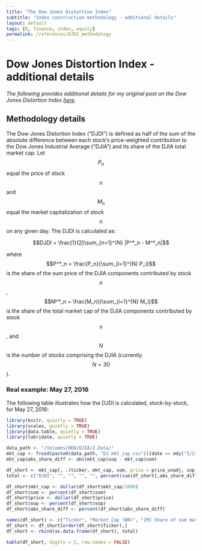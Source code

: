 ```yaml
---
title: "The Dow Jones Distortion Index"
subtitle: "Index construction methodology - additional details"
layout: default
tags: [R, finance, index, equity]
permalink: /references/DJDI_methodology
---
```


# Dow Jones Distortion Index - additional details
_The following provides additional details for my original post on the Dow Jones Distortion Index [here](http://eightportions.com/2016-06-15-Dow-Jones-Distortion-Index)._

## Methodology details
The Dow Jones Distortion Index ("DJDI") is defined as half of the sum of the absolute difference between each stock's price-weighted contribution to the Dow Jones Industrial Average ("DJIA") and its share of the DJIA total market cap. Let $$P_n$$ equal the price of stock $$n$$ and $$M_n$$ equal the market capitalization of stock $$n$$ on any given day. The DJDI is calculated as:

$$DJDI = \frac{1}{2}\sum_{n=1}^{N} |P^*_n - M^*_n|$$

where $$P^*_n = \frac{P_n}{\sum_{i=1}^{N} P_i}$$ is the share of the sum price of the DJIA components contributed by stock $$n$$, $$M^*_n = \frac{M_n}{\sum_{i=1}^{N} M_i}$$ is the share of the total market cap of the DJIA components contributed by stock $$n$$, and $$N$$ is the number of stocks comprising the DJIA (currently $$N = 30$$).

### Real example: May 27, 2016
The following table illustrates how the DJDI is calculated, stock-by-stock, for May 27, 2016:
```r
library(knitr, quietly = TRUE)
library(scales, quietly = TRUE)
library(data.table, quietly = TRUE)
library(lubridate, quietly = TRUE)

data_path <- "/Volumes/HDD/DJIA/2.Data/"
mkt_cap <- fread(paste0(data_path, "DJ_mkt_cap.csv"))[date == mdy("5/27/2016")]
mkt_cap$abs_share_diff <- abs(mkt_cap$sop - mkt_cap$som)

df_short <- mkt_cap[, .(ticker, mkt_cap, som, price = price_unadj, sop, abs_share_diff)]
total <- c("DJDI", "", "", "", "", percent(sum(df_short[,abs_share_diff])/2))

df_short$mkt_cap <- dollar(df_short$mkt_cap/1000)
df_short$som <- percent(df_short$som)
df_short$price <- dollar(df_short$price)
df_short$sop <- percent(df_short$sop)
df_short$abs_share_diff <- percent(df_short$abs_share_diff)

names(df_short) <- c("Ticker", "Market Cap (BN)", "[M] Share of sum market cap", "Price", "[P] Share of sum price", "Absolute difference (P - M)")
df_short <- df_short[order(df_short$Ticker),]
df_short <- rbind(as.data.frame(df_short), total)

kable(df_short, digits = 2, row.names = FALSE)
```
